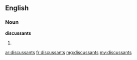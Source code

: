 ==English==

===Noun===
'''discussants'''

# {{plural of|discussant}}

[[ar:discussants]]
[[fr:discussants]]
[[mg:discussants]]
[[my:discussants]]